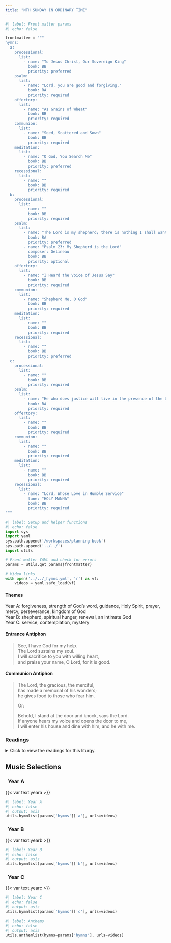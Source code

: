```yaml
---
title: "NTH SUNDAY IN ORDINARY TIME"
---
```


```python
#| label: Front matter params
#| echo: false

frontmatter = """
hymns:
  a:
    processional:
      list:
        - name: "To Jesus Christ, Our Sovereign King"
          book: BB
          priority: preferred
    psalm:
      list:
        - name: "Lord, you are good and forgiving."
          book: RA
          priority: required
    offertory:
      list:
        - name: "As Grains of Wheat"
          book: BB
          priority: required
    communion:
      list:
        - name: "Seed, Scattered and Sown"
          book: BB
          priority: required
    meditation:
      list:
        - name: "O God, You Search Me"
          book: BB
          priority: preferred
    recessional:
      list:
        - name: ""
          book: BB
          priority: required
  b:
    processional:
      list:
        - name: ""
          book: BB
          priority: required
    psalm:
      list:
        - name: "The Lord is my shepherd; there is nothing I shall want."
          book: RA
          priority: preferred
        - name: "Psalm 23: My Shepherd is the Lord"
          composer: Gelineau
          book: BB
          priority: optional
    offertory:
      list:
        - name: "I Heard the Voice of Jesus Say"
          book: BB
          priority: required
    communion:
      list:
        - name: "Shepherd Me, O God"
          book: BB
          priority: required
    meditation:
      list:
        - name: ""
          book: BB
          priority: required
    recessional:
      list:
        - name: ""
          book: BB
          priority: preferred
  c:
    processional:
      list:
        - name: ""
          book: BB
          priority: required
    psalm:
      list:
        - name: "He who does justice will live in the presence of the Lord."
          book: RA
          priority: required
    offertory:
      list:
        - name: ""
          book: BB
          priority: required
    communion:
      list:
        - name: ""
          book: BB
          priority: required
    meditation:
      list:
        - name: ""
          book: BB
          priority: required
    recessional:
      list:
        - name: "Lord, Whose Love in Humble Service"
          tune: "HOLY MANNA"
          book: BB
          priority: required
"""
```

```python
#| label: Setup and helper functions
#| echo: false
import sys
import yaml
sys.path.append('/workspaces/planning-book')
sys.path.append('../../')
import utils

# Front matter YAML and check for errors
params = utils.get_params(frontmatter)

# Video links
with open('../../_hymns.yml', 'r') as vf:
    videos = yaml.safe_load(vf)
```

:::  {.red}
#### **Themes**
:::

[Year A:]{.red} forgiveness, strength of God’s word, guidance, Holy
Spirit, prayer, mercy, perseverance, kingdom of God  
[Year B:]{.red} shepherd, spiritual hunger, renewal, an intimate God  
[Year C:]{.red} service, contemplation, mystery  

:::  {.red}
#### **Entrance Antiphon**
:::

> See, I have God for my help.  
> The Lord sustains my soul.  
> I will sacrifice to you with willing heart,  
> and praise your name, O Lord, for it is good.  

:::  {.red}
#### **Communion Antiphon**
:::

> The Lord, the gracious, the merciful,  
> has made a memorial of his wonders;  
> he gives food to those who fear him.  
> 
> [Or:]{.red}  
>
> Behold, I stand at the door and knock, says the Lord.  
> If anyone hears my voice and opens the door to me,  
> I will enter his house and dine with him, and he with me.  

:::: {.content-visible when-format="html"}
::: {.red}
### Readings
:::

<details>
  <summary>Click to view the readings for this liturgy.</summary>

::: {.titlered}
### &nbsp; Year A
:::

::: {.red}
#### First Reading [Wisdom 12:13, 16-19]{style="float:right" .small}
:::

There is no god besides you who have the care of all,  
that you need show you have not unjustly condemned.  
For your might is the source of justice;  
your mastery over all things makes you lenient to all.  
For you show your might when the perfection of your power is disbelieved;  
and in those who know you, you rebuke temerity.  
But though you are master of might, you judge with clemency,  
and with much lenience you govern us;  
for power, whenever you will, attends you.  
And you taught your people, by these deeds,  
that those who are just must be kind;  
and you gave your children good ground for hope  
that you would permit repentance for their sins.  

***

::: {.red}
#### Responsorial Psalm [Psalm 86:5-6, 9-10, 15-16]{style="float:right" .small}
:::

**[℟.]{.red}** **Lord, you are good and forgiving.**  

You, O LORD, are good and forgiving,  
abounding in kindness to all who call upon you.  
Hearken, O LORD, to my prayer  
and attend to the sound of my pleading. **[℟.]{.red}**  

All the nations you have made shall come  
and worship you, O LORD,  
and glorify your name.  
For you are great, and you do wondrous deeds;  
you alone are God. **[℟.]{.red}**  

You, O LORD, are a God merciful and gracious,  
slow to anger, abounding in kindness and fidelity.  
Turn toward me, and have pity on me;  
give your strength to your servant. **[℟.]{.red}**  

***

::: {.red}
#### Second Reading [Romans 8:26-27]{style="float:right" .small}
:::

Brothers and sisters:  
The Spirit comes to the aid of our weakness;  
for we do not know how to pray as we ought,  
but the Spirit himself intercedes with inexpressible groanings.  
And the one who searches hearts  
knows what is the intention of the Spirit,  
because he intercedes for the holy ones  
according to God's will.  

***

::: {.red}
#### Gospel Acclamation [Cf. Matthew 11:25]{style="float:right" .small}
:::

**[℟.]{.red}** **Alleluia, alleluia.**  
Blessed are you, Father, Lord of heaven and earth;  
you have revealed to little ones the mysteries of the kingdom. **[℟.]{.red}**  

***

::: {.red}
#### Gospel [Matthew 13:24-43 or 13:24-30]{style="float:right" .small}
:::

Jesus proposed another parable to the crowds, saying:  
"The kingdom of heaven may be likened  
to a man who sowed good seed in his field.  
While everyone was asleep his enemy came  
and sowed weeds all through the wheat, and then went off.  
When the crop grew and bore fruit, the weeds appeared as well.  
The slaves of the householder came to him and said,  
'Master, did you not sow good seed in your field?  
Where have the weeds come from?'  
He answered, 'An enemy has done this.'  
His slaves said to him,  
'Do you want us to go and pull them up?'  
He replied, 'No, if you pull up the weeds  
you might uproot the wheat along with them.   
Let them grow together until harvest;  
then at harvest time I will say to the harvesters,  
"First collect the weeds and tie them in bundles for burning;  
but gather the wheat into my barn."'"  

He proposed another parable to them.  
"The kingdom of heaven is like a mustard seed  
that a person took and sowed in a field.  
It is the smallest of all the seeds,  
yet when full-grown it is the largest of plants.  
It becomes a large bush,  
and the 'birds of the sky come and dwell in its branches.'"  

He spoke to them another parable.  
"The kingdom of heaven is like yeast  
that a woman took and mixed with three measures of wheat flour  
until the whole batch was leavened."  

All these things Jesus spoke to the crowds in parables.  
He spoke to them only in parables,  
to fulfill what had been said through the prophet:  
I will open my mouth in parables,  
I will announce what has lain hidden from the foundation
of the world.  

Then, dismissing the crowds, he went into the house.  
His disciples approached him and said,  
"Explain to us the parable of the weeds in the field."  
He said in reply, "He who sows good seed is the Son of Man,  
the field is the world, the good seed the children of the kingdom.  
The weeds are the children of the evil one,  
and the enemy who sows them is the devil.  
The harvest is the end of the age, and the harvesters are angels.  
Just as weeds are collected and burned up with fire,  
so will it be at the end of the age.  
The Son of Man will send his angels,  
and they will collect out of his kingdom  
all who cause others to sin and all evildoers.  
They will throw them into the fiery furnace,  
where there will be wailing and grinding of teeth.  
Then the righteous will shine like the sun  
in the kingdom of their Father.  
Whoever has ears ought to hear."  

[Or:]{.red}

Jesus proposed another parable to the crowds, saying:  
"The kingdom of heaven may be likened to a man  
who sowed good seed in his field.  
While everyone was asleep his enemy came  
and sowed weeds all through the wheat, and then went off.  
When the crop grew and bore fruit, the weeds appeared as well.  
The slaves of the householder came to him and said,  
'Master, did you not sow good seed in your field?  
Where have the weeds come from?'  
He answered, 'An enemy has done this.'  
His slaves said to him, 'Do you want us to go and pull them up?'  
He replied, 'No, if you pull up the weeds  
you might uproot the wheat along with them.   
Let them grow together until harvest;  
then at harvest time I will say to the harvesters,  
"First collect the weeds and tie them in bundles for burning;  
but gather the wheat into my barn."'"  

::: {.centered}
{{< var symbols.cross >}} &nbsp; {{< var symbols.cross >}} &nbsp; {{< var symbols.cross >}}
:::

::: {.titlered}
### &nbsp; Year B
:::

::: {.red}
#### First Reading [Jeremiah 23:1-6]{style="float:right" .small}
:::

Woe to the shepherds  
who mislead and scatter the flock of my pasture,  
says the LORD.  
Therefore, thus says the LORD, the God of Israel,  
against the shepherds who shepherd my people:  
You have scattered my sheep and driven them away.  
You have not cared for them,  
but I will take care to punish your evil deeds.  
I myself will gather the remnant of my flock  
from all the lands to which I have driven them  
and bring them back to their meadow;  
there they shall increase and multiply.  
I will appoint shepherds for them who will shepherd them  
so that they need no longer fear and tremble;  
and none shall be missing, says the LORD.  

Behold, the days are coming, says the LORD,  
when I will raise up a righteous shoot to David;  
as king he shall reign and govern wisely,  
he shall do what is just and right in the land.  
In his days Judah shall be saved,  
Israel shall dwell in security.  
This is the name they give him:  
"The LORD our justice."  

***

::: {.red}
#### Responsorial Psalm [Psalm 23:1-3, 3-4, 5, 6]{style="float:right" .small}
:::

**[℟.]{.red}** **The Lord is my shepherd; there is nothing I shall want.**  

The LORD is my shepherd; I shall not want.  
In verdant pastures he gives me repose;  
beside restful waters he leads me;  
he refreshes my soul. **[℟.]{.red}**  

He guides me in right paths  
for his name's sake.  
Even though I walk in the dark valley  
I fear no evil; for you are at my side  
with your rod and your staff  
that give me courage. **[℟.]{.red}**  

You spread the table before me  
in the sight of my foes;  
you anoint my head with oil;  
my cup overflows. **[℟.]{.red}**  

Only goodness and kindness follow me  
all the days of my life;  
and I shall dwell in the house of the LORD  
for years to come. **[℟.]{.red}**  

***

::: {.red}
#### Second Reading [Ephesians 2:13-18]{style="float:right" .small}
:::

Brothers and sisters:  
In Christ Jesus you who once were far off  
have become near by the blood of Christ.  

For he is our peace, he who made both one  
and broke down the dividing wall of enmity, through his flesh,  
abolishing the law with its commandments and legal claims,  
that he might create in himself one new person in place of the two,  
thus establishing peace,  
and might reconcile both with God,  
in one body, through the cross,  
putting that enmity to death by it.  
He came and preached peace to you who were far off  
and peace to those who were near,  
for through him we both have access in one Spirit to the Father.  

***

::: {.red}
#### Gospel Acclamation [John 10:27]{style="float:right" .small}
:::

**[℟.]{.red}** **Alleluia, alleluia.**  
My sheep hear my voice, says the Lord;  
I know them, and they follow me. **[℟.]{.red}**  

***

::: {.red}
#### Gospel [Mark 6:30-34]{style="float:right" .small}
:::

The apostles gathered together with Jesus  
and reported all they had done and taught.  
He said to them,  
“Come away by yourselves to a deserted place and rest a while.”  
People were coming and going in great numbers,  
and they had no opportunity even to eat.  
So they went off in the boat by themselves to a deserted place.  
People saw them leaving and many came to know about it.  
They hastened there on foot from all the towns  
and arrived at the place before them.  

When he disembarked and saw the vast crowd,  
his heart was moved with pity for them,  
for they were like sheep without a shepherd;  
and he began to teach them many things.  

::: {.centered}
{{< var symbols.cross >}} &nbsp; {{< var symbols.cross >}} &nbsp; {{< var symbols.cross >}}
:::

::: {.titlered}
### &nbsp; Year C
:::

::: {.red}
#### First Reading [Genesis 18:1-10a]{style="float:right" .small}
:::

The LORD appeared to Abraham by the terebinth of Mamre,  
as he sat in the entrance of his tent,  
while the day was growing hot.  
Looking up, Abraham saw three men standing nearby.  
When he saw them, he ran from the entrance of the tent to greet them;  
and bowing to the ground, he said:  
"Sir, if I may ask you this favor,  
please do not go on past your servant.  
Let some water be brought, that you may bathe your feet,  
and then rest yourselves under the tree.  
Now that you have come this close to your servant,  
let me bring you a little food, that you may refresh yourselves;  
and afterward you may go on your way."  
The men replied, "Very well, do as you have said."  

Abraham hastened into the tent and told Sarah,  
"Quick, three measures of fine flour! Knead it and make rolls."  
He ran to the herd, picked out a tender, choice steer,  
and gave it to a servant, who quickly prepared it.  
Then Abraham got some curds and milk,  
as well as the steer that had been prepared,  
and set these before the three men;  
and he waited on them under the tree while they ate.  

They asked Abraham, "Where is your wife Sarah?"  
He replied, "There in the tent."  
One of them said, "I will surely return to you about this time next year,  
and Sarah will then have a son."  

***

::: {.red}
#### Responsorial Psalm [Psalm 15:2-3, 3-4, 5]{style="float:right" .small}
:::

**[℟.]{.red}** **He who does justice will live in the presence of the Lord.**  

One who walks blamelessly and does justice;  
who thinks the truth in his heart  
and slanders not with his tongue. **[℟.]{.red}**  

Who harms not his fellow man,  
nor takes up a reproach against his neighbor;  
by whom the reprobate is despised,  
while he honors those who fear the LORD. **[℟.]{.red}**  

Who lends not his money at usury  
and accepts no bribe against the innocent.  
One who does these things  
shall never be disturbed. **[℟.]{.red}**  

***

::: {.red}
#### Second Reading [Colossians 1:24-28]{style="float:right" .small}
:::

Brothers and sisters:  
Now I rejoice in my sufferings for your sake,  
and in my flesh I am filling up  
what is lacking in the afflictions of Christ  
on behalf of his body, which is the church,  
of which I am a minister  
in accordance with God's stewardship given to me  
to bring to completion for you the word of God,  
the mystery hidden from ages and from generations past.  
But now it has been manifested to his holy ones,  
to whom God chose to make known the riches of the glory  
of this mystery among the Gentiles;  
it is Christ in you, the hope for glory.  
It is he whom we proclaim,  
admonishing everyone and teaching everyone with all wisdom,  
that we may present everyone perfect in Christ.  

***

::: {.red}
#### Gospel Acclamation [Cf. Luke 8:15]{style="float:right" .small}
:::

**[℟.]{.red}** **Alleluia, alleluia.**  
Blessed are they who have kept the word with a generous heart  
and yield a harvest through perseverance. **[℟.]{.red}**  

***

::: {.red}
#### Gospel [Luke 10:38-42]{style="float:right" .small}
:::

Jesus entered a village  
where a woman whose name was Martha welcomed him.  
She had a sister named Mary  
who sat beside the Lord at his feet listening to him speak.  
Martha, burdened with much serving, came to him and said,  
"Lord, do you not care  
that my sister has left me by myself to do the serving?  
Tell her to help me."  
The Lord said to her in reply,  
"Martha, Martha, you are anxious and worried about many things.  
There is need of only one thing.  
Mary has chosen the better part  
and it will not be taken from her."  

::: {.centered}
{{< var symbols.cross >}} &nbsp; {{< var symbols.cross >}} &nbsp; {{< var symbols.cross >}}
:::

</details>
::::

::: {.red}
## Music Selections
:::

::: {.titlered}
### &nbsp; Year A
:::
{{< var text.yeara >}}

```python
#| label: Year A
#| echo: false
#| output: asis
utils.hymnlist(params['hymns']['a'], urls=videos)
```

::: {.titlered}
### &nbsp; Year B
:::
{{< var text.yearb >}}

```python
#| label: Year B
#| echo: false
#| output: asis
utils.hymnlist(params['hymns']['b'], urls=videos)
```

::: {.titlered}
### &nbsp; Year C
:::
{{< var text.yearc >}}

```python
#| label: Year C
#| echo: false
#| output: asis
utils.hymnlist(params['hymns']['c'], urls=videos)
```


```python
#| label: Anthems
#| echo: false
#| output: asis
utils.anthemlist(hymns=params['hymns'], urls=videos)
```
